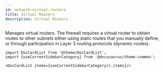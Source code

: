 ```yaml
---
id: network-virtual-routers
title: Virtual Routers
description: Virtual Routers
---
```




Manages virtual routers. The firewall requires a virtual router to obtain routes to other subnets
either using static routes that you manually define, or through participation in Layer 3 routing
protocols (dynamic routes).




```mdx-code-block
import DocCardList from '@theme/DocCardList';
import {useCurrentSidebarCategory} from '@docusaurus/theme-common';

<DocCardList items={useCurrentSidebarCategory().items}/>
```
      